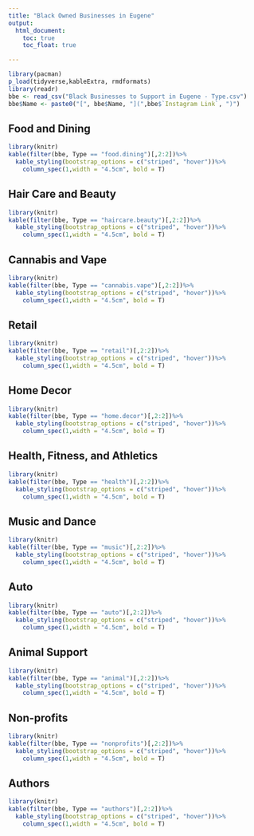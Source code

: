 ```yaml
---
title: "Black Owned Businesses in Eugene"
output:
  html_document:
    toc: true
    toc_float: true

---
```

```r
library(pacman)
p_load(tidyverse,kableExtra, rmdformats)
library(readr)
bbe <- read_csv("Black Businesses to Support in Eugene - Type.csv")
bbe$Name <- paste0("[", bbe$Name, "](",bbe$`Instagram Link`, ")")
```

## **Food and Dining**
```r
library(knitr)
kable(filter(bbe, Type == "food.dining")[,2:2])%>%
  kable_styling(bootstrap_options = c("striped", "hover"))%>%
    column_spec(1,width = "4.5cm", bold = T)
```

## **Hair Care and Beauty**
```r
library(knitr)
kable(filter(bbe, Type == "haircare.beauty")[,2:2])%>%
  kable_styling(bootstrap_options = c("striped", "hover"))%>%
    column_spec(1,width = "4.5cm", bold = T)

```

## **Cannabis and Vape**
```r
library(knitr)
kable(filter(bbe, Type == "cannabis.vape")[,2:2])%>%
  kable_styling(bootstrap_options = c("striped", "hover"))%>%
    column_spec(1,width = "4.5cm", bold = T)

```

## **Retail**
```r
library(knitr)
kable(filter(bbe, Type == "retail")[,2:2])%>%
  kable_styling(bootstrap_options = c("striped", "hover"))%>%
    column_spec(1,width = "4.5cm", bold = T)

```

## **Home Decor**
```r
library(knitr)
kable(filter(bbe, Type == "home.decor")[,2:2])%>%
  kable_styling(bootstrap_options = c("striped", "hover"))%>%
    column_spec(1,width = "4.5cm", bold = T)
```

## **Health, Fitness, and Athletics**
```r
library(knitr)
kable(filter(bbe, Type == "health")[,2:2])%>%
  kable_styling(bootstrap_options = c("striped", "hover"))%>%
    column_spec(1,width = "4.5cm", bold = T)

```

## **Music and Dance**
```r
library(knitr)
kable(filter(bbe, Type == "music")[,2:2])%>%
  kable_styling(bootstrap_options = c("striped", "hover"))%>%
    column_spec(1,width = "4.5cm", bold = T)

```

## **Auto**
```r
library(knitr)
kable(filter(bbe, Type == "auto")[,2:2])%>%
  kable_styling(bootstrap_options = c("striped", "hover"))%>%
    column_spec(1,width = "4.5cm", bold = T)

```

## **Animal Support**
```r
library(knitr)
kable(filter(bbe, Type == "animal")[,2:2])%>%
  kable_styling(bootstrap_options = c("striped", "hover"))%>%
    column_spec(1,width = "4.5cm", bold = T)

```

## **Non-profits**
```r
library(knitr)
kable(filter(bbe, Type == "nonprofits")[,2:2])%>%
  kable_styling(bootstrap_options = c("striped", "hover"))%>%
    column_spec(1,width = "4.5cm", bold = T)

```

## **Authors**
```r
library(knitr)
kable(filter(bbe, Type == "authors")[,2:2])%>%
  kable_styling(bootstrap_options = c("striped", "hover"))%>%
    column_spec(1,width = "4.5cm", bold = T)

```
